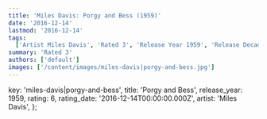 ```yaml
---
title: 'Miles Davis: Porgy and Bess (1959)'
date: '2016-12-14'
lastmod: '2016-12-14'
tags:
  ['Artist Miles Davis', 'Rated 3', 'Release Year 1959', 'Release Decade 1950']
summary: 'Rated 3'
authors: ['default']
images: ['/content/images/miles-davis|porgy-and-bess.jpg']
---
```


  key: 'miles-davis|porgy-and-bess',
  title: 'Porgy and Bess',
  release_year: 1959,
  rating: 6,
  rating_date: '2016-12-14T00:00:00.000Z',
  artist: 'Miles Davis',
};

<MusicRating data={data} />
